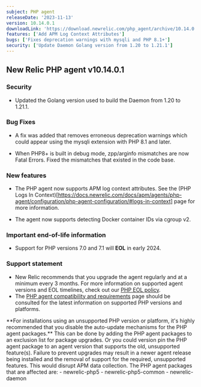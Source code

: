 ```yaml
---
subject: PHP agent
releaseDate: '2023-11-13'
version: 10.14.0.1
downloadLink: 'https://download.newrelic.com/php_agent/archive/10.14.0.1'
features: ['Add APM Log Context Attributes']
bugs: ['Fixes deprecation warnings with mysqli and PHP 8.1+']
security: ['Update Daemon Golang version from 1.20 to 1.21.1']
---
```


## New Relic PHP agent v10.14.0.1

### Security

* Updated the Golang version used to build the Daemon from 1.20 to 1.21.1.

### Bug Fixes

* A fix was added that removes erroneous deprecation warnings which could appear using the mysqli extension with PHP 8.1 and later.

* When PHP8+ is built in debug mode, zpp/arginfo mismatches are now Fatal Errors. Fixed the mismatches that existed in the code base.

### New features

* The PHP agent now supports APM log context attributes.  See the (PHP Logs In Context)[https://docs.newrelic.com/docs/apm/agents/php-agent/configuration/php-agent-configuration/#logs-in-context] page for more information.

* The agent now supports detecting Docker container IDs via cgroup v2.

### Important end-of-life information

* Support for PHP versions 7.0 and 7.1 will **EOL** in early 2024.

### Support statement

* New Relic recommends that you upgrade the agent regularly and at a minimum every 3 months. For more information on supported agent versions and EOL timelines, check out our [PHP EOL policy](https://docs.newrelic.com/docs/apm/agents/php-agent/getting-started/php-agent-eol-policy/).
* The [PHP agent compatibility and requirements](https://docs.newrelic.com/docs/apm/agents/php-agent/getting-started/php-agent-compatibility-requirements/) page should be consulted for the latest information on supported PHP versions and platforms.

<Callout variant="important">
**For installations using an unsupported PHP version or platform, it's highly recommended that you disable the auto-update mechanisms for the PHP agent packages.** This can be done by adding the PHP agent packages to an exclusion list for package upgrades. Or you could version pin the PHP agent package to an agent version that supports the old, unsupported feature(s). Failure to prevent upgrades may result in a newer agent release being installed and the removal of support for the required, unsupported features. This would disrupt APM data collection.
The PHP agent packages that are affected are:
   - newrelic-php5
   - newrelic-php5-common
   - newrelic-daemon
</Callout>
